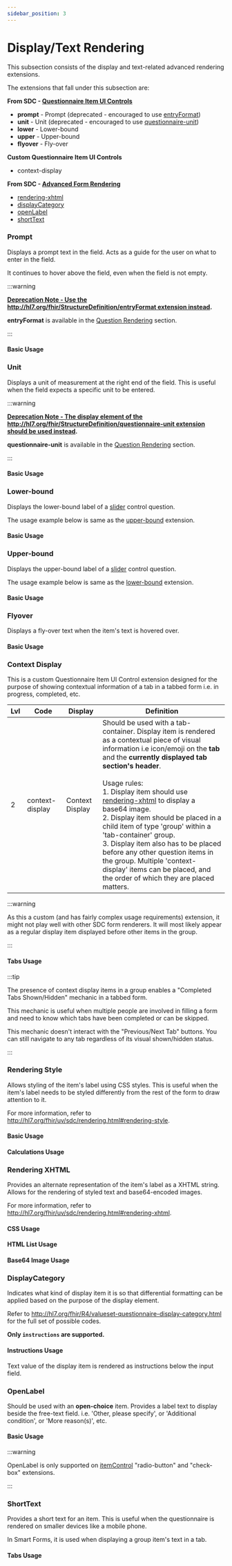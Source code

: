 ```yaml
---
sidebar_position: 3
---
```



# Display/Text Rendering

This subsection consists of the display and text-related advanced rendering extensions.

The extensions that fall under this subsection are:

**From SDC - [Questionnaire Item UI Controls](https://hl7.org/fhir/extensions/CodeSystem-questionnaire-item-control.html)**

- **prompt** - Prompt (deprecated - encouraged to use [entryFormat](http://hl7.org/fhir/uv/sdc/rendering.html#entryFormat))
- **unit** - Unit (deprecated - encouraged to use [questionnaire-unit](https://hl7.org/fhir/extensions/StructureDefinition-questionnaire-unit.html))
- **lower** - Lower-bound
- **upper** - Upper-bound
- **flyover** - Fly-over

**Custom Questionnaire Item UI Controls**

- context-display

**From SDC - [Advanced Form Rendering](http://hl7.org/fhir/uv/sdc/rendering.html)**

- [rendering-xhtml](http://hl7.org/fhir/uv/sdc/rendering.html#rendering-xhtml)
- [displayCategory](http://hl7.org/fhir/uv/sdc/rendering.html#displayCategory)
- [openLabel](http://hl7.org/fhir/uv/sdc/rendering.html#openLabel)
- [shortText](http://hl7.org/fhir/uv/sdc/rendering.html#shortText)

### Prompt

Displays a prompt text in the field. Acts as a guide for the user on what to enter in the field.

It continues to hover above the field, even when the field is not empty.

:::warning

**[Deprecation Note - Use the http://hl7.org/fhir/StructureDefinition/entryFormat extension instead](https://hl7.org/fhir/extensions/CodeSystem-questionnaire-item-control.html).**

**entryFormat** is available in the [Question Rendering](/docs/sdc/advanced/question#entryformat) section.

:::

#### Basic Usage

<IframeContainer
  storyId="sdc-9-1-2-rendering-control-appearance-itemcontrol-display--prompt"
  initialHeight={150}
/>

### Unit

Displays a unit of measurement at the right end of the field. This is useful when the field expects a specific unit to be entered.

:::warning

**[Deprecation Note - The display element of the http://hl7.org/fhir/StructureDefinition/questionnaire-unit extension should be used instead](https://hl7.org/fhir/extensions/CodeSystem-questionnaire-item-control.html).**

**questionnaire-unit** is available in the [Question Rendering](/docs/sdc/advanced/question#entryformat) section.

:::

#### Basic Usage

<IframeContainer
  storyId="sdc-9-1-2-rendering-control-appearance-itemcontrol-display--unit"
  initialHeight={150}
/>

### Lower-bound

Displays the lower-bound label of a [slider](/docs/sdc/advanced/question#slider) control question.

The usage example below is same as the [upper-bound](#upper-bound) extension.

#### Basic Usage

<IframeContainer
  storyId="sdc-9-1-2-rendering-control-appearance-itemcontrol-display--lower-and-upper"
  initialHeight={180}
/>

### Upper-bound

Displays the upper-bound label of a [slider](/docs/sdc/advanced/question#slider) control question.

The usage example below is same as the [lower-bound](#lower-bound) extension.

#### Basic Usage

<IframeContainer
  storyId="sdc-9-1-2-rendering-control-appearance-itemcontrol-display--lower-and-upper"
  initialHeight={180}
/>

### Flyover

Displays a fly-over text when the item's text is hovered over.

#### Basic Usage

<IframeContainer
  storyId="sdc-9-1-2-rendering-control-appearance-itemcontrol-display--flyover"
  initialHeight={250}
/>

### Context Display

This is a custom Questionnaire Item UI Control extension designed for the purpose of showing contextual information of a tab in a tabbed form i.e. in progress, completed, etc.

| Lvl | Code            | Display         | Definition                                                                                                                                                                                                                                                                                                                                                                                                                                                                                                                                                                                                                                             |
| --- | --------------- | --------------- | ------------------------------------------------------------------------------------------------------------------------------------------------------------------------------------------------------------------------------------------------------------------------------------------------------------------------------------------------------------------------------------------------------------------------------------------------------------------------------------------------------------------------------------------------------------------------------------------------------------------------------------------------------ |
| 2   | context-display | Context Display | Should be used with a tab-container. Display item is rendered as a contextual piece of visual information i.e icon/emoji on the **tab** and the **currently displayed tab section's header**. <br/><br/>Usage rules:<br/>1. Display item should use [rendering-xhtml](http://hl7.org/fhir/StructureDefinition/rendering-xhtml) to display a base64 image.<br/>2. Display item should be placed in a child item of type 'group' within a 'tab-container' group.<br/>3. Display item also has to be placed before any other question items in the group. Multiple 'context-display' items can be placed, and the order of which they are placed matters. |

:::warning

As this a custom (and has fairly complex usage requirements) extension, it might not play well with other SDC form renderers. It will most likely appear as a regular display item displayed before other items in the group.

:::

#### Tabs Usage

<IframeContainer
  storyId="custom-customextensions--custom-context-display"
  initialHeight={400}
/>

:::tip

The presence of context display items in a group enables a "Completed Tabs Shown/Hidden" mechanic in a tabbed form.

This mechanic is useful when multiple people are involved in filling a form and need to know which tabs have been completed or can be skipped.

This mechanic doesn't interact with the "Previous/Next Tab" buttons. You can still navigate to any tab regardless of its visual shown/hidden status.

:::

### Rendering Style

Allows styling of the item's label using CSS styles. This is useful when the item's label needs to be styled differently from the rest of the form to draw attention to it.

For more information, refer to http://hl7.org/fhir/uv/sdc/rendering.html#rendering-style.

#### Basic Usage

<IframeContainer
  storyId="sdc-9-1-1-rendering-text-appearance--rendering-style-boolean"
  initialHeight={170}
/>

#### Calculations Usage

<IframeContainer storyId="sdc-10-1-3-behavior-calculations-cqfexpression-calculations--display-calculation-styled" initialHeight={280} />

### Rendering XHTML

Provides an alternate representation of the item's label as a XHTML string. Allows for the rendering of styled text and base64-encoded images.

For more information, refer to http://hl7.org/fhir/uv/sdc/rendering.html#rendering-xhtml.

#### CSS Usage

<IframeContainer
  storyId="sdc-9-1-1-rendering-text-appearance--rendering-xhtml-boolean"
  initialHeight={180}
/>

#### HTML List Usage

<IframeContainer
  storyId="sdc-9-1-1-rendering-text-appearance--rendering-xhtml-display-list"
  initialHeight={290}
/>

#### Base64 Image Usage

<IframeContainer
  storyId="sdc-9-1-1-rendering-text-appearance--rendering-xhtml-display-base-64-image"
  initialHeight={180}
/>

### DisplayCategory

Indicates what kind of display item it is so that differential formatting can be applied based on the purpose of the display element.

Refer to http://hl7.org/fhir/R4/valueset-questionnaire-display-category.html for the full set of possible codes.

**Only `instructions` are supported.**

#### Instructions Usage

Text value of the display item is rendered as instructions below the input field.

<IframeContainer
  storyId="sdc-9-1-1-rendering-text-appearance--display-category-instructions"
  initialHeight={170}
/>

### OpenLabel

Should be used with an **open-choice** item. Provides a label text to display beside the free-text field. i.e. 'Other, please specify', or 'Additional condition', or 'More reason(s)', etc.

#### Basic Usage

<IframeContainer storyId="sdc-9-1-1-rendering-text-appearance--open-label" initialHeight={300} />

:::warning

OpenLabel is only supported on [itemControl](https://hl7.org/fhir/extensions/CodeSystem-questionnaire-item-control.html) "radio-button" and "check-box" extensions.

:::

### ShortText

Provides a short text for an item. This is useful when the questionnaire is rendered on smaller devices like a mobile phone.

In Smart Forms, it is used when displaying a group item's text in a tab.

#### Tabs Usage

<IframeContainer
  storyId="sdc-9-1-3-rendering-additional-display-content--short-text"
  initialHeight={270}
/>
